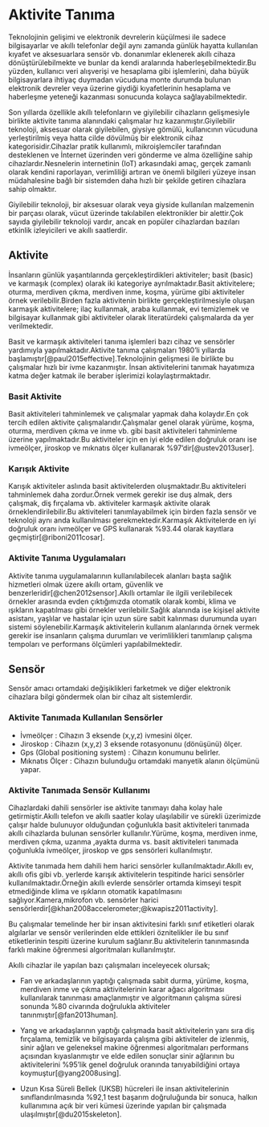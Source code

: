 <!--
This is for including Chapter 1.  Notice that it's also good practice to name your chunk.  This will help you debug potential issues as you knit.  The chunk above is called intro and the one below is called chapter1.  Feel free to change the name of the Rmd file as you wish, but don't forget to change it here from chap1.Rmd.
-->

<!--
The {#rmd-basics} text after the chapter declaration will allow us to link throughout the document back to the beginning of Chapter 1.  These labels will automatically be generated (if not specified) by changing the spaces to hyphens and capital letters to lowercase.  Look for the reference to this label at the beginning of Chapter 2.
-->

# Aktivite Tanıma 
<!-- {#rmd-basics} -->

Teknolojinin gelişimi ve elektronik devrelerin küçülmesi ile sadece bilgisayarlar ve akıllı telefonlar değil aynı zamanda günlük hayatta kullanılan kıyafet ve aksesuarlara sensör vb. donanımlar eklenerek akıllı cihaza dönüştürülebilmekte ve bunlar da kendi aralarında haberleşebilmektedir.Bu yüzden, kullanıcı veri alışverişi ve hesaplama gibi işlemlerini, daha büyük bilgisayarlara ihtiyaç duymadan vücuduna monte durumda bulunan elektronik devreler veya üzerine giydiği kıyafetlerinin hesaplama ve haberleşme yeteneği kazanması sonucunda kolayca sağlayabilmektedir.

Son yıllarda özellikle akıllı telefonların ve giyilebilir cihazların gelişmesiyle birlikte aktivite tanıma alanındaki çalışmalar hız kazanmıştır.Giyilebilir teknoloji, aksesuar olarak giyilebilen, giysiye gömülü, kullanıcının vücuduna yerleştirilmiş veya hatta cilde dövülmüş bir elektronik cihaz kategorisidir.Cihazlar pratik kullanımlı, mikroişlemciler tarafından desteklenen ve İnternet üzerinden veri gönderme ve alma özelliğine sahip cihazlardır.Nesnelerin internetinin (IoT) arkasındaki amaç, gerçek zamanlı olarak kendini raporlayan, verimliliği artıran ve önemli bilgileri yüzeye insan müdahalesine bağlı bir sistemden daha hızlı bir şekilde getiren cihazlara sahip olmaktır.

Giyilebilir teknoloji, bir aksesuar olarak veya giyside kullanılan malzemenin bir parçası olarak, vücut üzerinde takılabilen elektronikler bir alettir.Çok sayıda giyilebilir teknoloji vardır, ancak en popüler cihazlardan bazıları etkinlik izleyicileri ve akıllı saatlerdir.

## Aktivite

İnsanların günlük yaşantılarında gerçekleştirdikleri aktiviteler; basit (basic) ve karmaşık (complex) olarak iki kategoriye ayrılmaktadır.Basit aktivitelere; oturma, merdiven çıkma, merdiven inme, koşma, yürüme gibi aktiviteler örnek verilebilir.Birden fazla aktivitenin birlikte gerçekleştirilmesiyle oluşan karmaşık aktivitelere; ilaç kullanmak, araba kullanmak, evi temizlemek ve bilgisayar kullanmak gibi aktiviteler olarak literatürdeki çalışmalarda da yer verilmektedir.

Basit ve karmaşık aktiviteleri tanıma işlemleri bazı cihaz ve sensörler yardımıyla yapılmaktadır.Aktivite tanıma çalışmaları 1980’li yıllarda başlamıştır[@paul2015effective].Teknolojinin gelişmesi ile birlikte bu çalışmalar hızlı bir ivme kazanmıştır. İnsan aktivitelerini tanımak hayatımıza katma değer katmak ile beraber işlerimizi kolaylaştırmaktadır.

### Basit Aktivite

Basit aktiviteleri tahminlemek ve çalışmalar yapmak daha kolaydır.En çok tercih edilen aktivite çalışmalarıdır.Çalışmalar genel olarak yürüme, koşma, oturma, merdiven çıkma ve inme vb. gibi basit aktiviteleri tahminleme üzerine  yapılmaktadır.Bu aktiviteler için en iyi elde edilen doğruluk oranı ise ivmeölçer, jiroskop ve mıknatıs ölçer kullanarak %97'dir[@ustev2013user].

### Karışık Aktivite

Karışık aktiviteler aslında basit aktivitelerden oluşmaktadır.Bu aktiviteleri tahminlemek daha zordur.Örnek vermek gerekir ise duş almak, ders çalışmak, diş fırçalama vb. aktiviteler karmaşık aktivite olarak örneklendirilebilir.Bu aktiviteleri tanımlayabilmek için birden fazla sensör ve teknoloji aynı anda kullanılması gerekmektedir.Karmaşık Aktivitelerde en iyi doğruluk oranı ivmeölçer ve GPS kullanarak %93.44 olarak kayıtlara geçmiştir[@riboni2011cosar].

### Aktivite Tanıma Uygulamaları

Aktivite tanıma uygulamalarının kullanılabilecek alanları başta sağlık hizmetleri olmak üzere akıllı ortam, güvenlik ve benzerleridir[@chen2012sensor].Akıllı ortamlar ile ilgili verilebilecek örnekler arasında evden çıktığımızda otomatik olarak kombi, klima ve  ışıkların kapatılması gibi örnekler verilebilir.Sağlık alanında ise kişisel aktivite asistanı, yaşlılar ve hastalar için uzun süre sabit kalınması durumunda uyarı sistemi söylenebilir.Karmaşık aktivitelerin kullanım alanlarında örnek vermek gerekir ise insanların çalışma durumları ve verimlilikleri tanımlanıp çalışma tempoları ve performans ölçümleri yapılabilmektedir.

## Sensör

Sensör amacı ortamdaki değişiklikleri farketmek ve diğer elektronik cihazlara bilgi göndermek olan bir cihaz alt sistemlerdir.

### Aktivite Tanımada Kullanılan Sensörler

- İvmeölçer : Cihazın 3 eksende (x,y,z) ivmesini ölçer.
- Jiroskop : Cihazın (x,y,z) 3 eksende rotasyonunu (dönüşünü) ölçer.
-	Gps (Global positioning system) : Cihazın konumunu belirler.
- Mıknatıs Ölçer : Cihazın bulunduğu ortamdaki manyetik alanın ölçümünü yapar.

### Aktivite Tanımada Sensör Kullanımı

Cihazlardaki dahili sensörler ise aktivite tanımayı daha kolay hale getirmiştir.Akıllı telefon ve akıllı saatler kolay ulaşılabilir ve sürekli üzerimizde çalışır halde bulunuyor olduğundan çoğunlukla basit aktiviteleri tanımada akıllı cihazlarda bulunan sensörler kullanılır.Yürüme, koşma, merdiven inme, merdiven çıkma, uzanma ,ayakta durma vs. basit aktiviteleri tanımada çoğunlukla ivmeölçer, jiroskop ve gps sensörleri kullanılmıştır.

Aktivite tanımada hem dahili hem harici sensörler kullanılmaktadır.Akıllı ev, akıllı ofis gibi vb. yerlerde karışık aktivitelerin tespitinde harici sensörler kullanılmaktadır.Örneğin akıllı evlerde sensörler ortamda kimseyi tespit etmediğinde klima ve ışıkların otomatik kapatılmasını sağlıyor.Kamera,mikrofon vb. sensörler harici sensörlerdir[@khan2008accelerometer;@kwapisz2011activity]. 

Bu çalışmalar temelinde her bir insan aktivitesini farklı sınıf etiketleri olarak algılarlar ve sensör verilerinden elde ettikleri öznitelikler ile bu sınıf etiketlerinin tespiti üzerine kurulum sağlanır.Bu aktivitelerin tanınmasında farklı makine öğrenmesi algoritmaları kullanılmıştır.

Akıllı cihazlar ile yapılan bazı çalışmaları inceleyecek olursak;

-	Fan ve arkadaşlarının yaptığı çalışmada  sabit durma, yürüme, koşma, merdiven inme ve çıkma aktivitelerinin karar ağacı algoritması kullanılarak tanınması amaçlanmıştır ve algoritmanın çalışma süresi sonunda %80 civarında doğrulukla aktiviteler tanınmıştır[@fan2013human].

-	Yang ve arkadaşlarının yaptığı çalışmada basit aktivitelerin yanı sıra diş fırçalama, temizlik ve bilgisayarda çalışma gibi aktiviteler de izlenmiş, sinir ağları ve geleneksel makine öğrenmesi algoritmaları performans açısından kıyaslanmıştır ve elde edilen sonuçlar sinir ağlarının bu aktivitelerini %95’lik genel doğruluk oranında tanıyabildiğini ortaya koymuştur[@yang2008using].

-	Uzun Kısa Süreli Bellek (UKSB) hücreleri ile insan aktivitelerinin sınıflandırılmasında %92,1 test başarım doğruluğunda bir sonuca, halkın kullanımına açık bir veri kümesi üzerinde yapılan bir çalışmada ulaşılmıştır[@du2015skeleton].